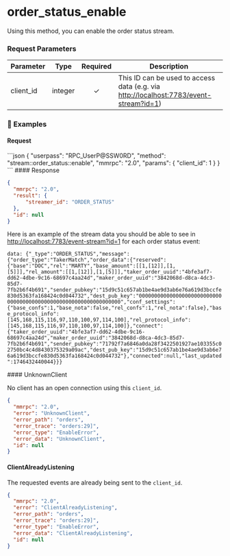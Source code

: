 
# order\_status\_enable

Using this method, you can enable the order status stream.

### Request Parameters

| Parameter  | Type    | Required | Description                                                                                                                      |
| ---------- | ------- | :------: | -------------------------------------------------------------------------------------------------------------------------------- |
| client\_id | integer |     ✓    | This ID can be used to access data (e.g. via [http://localhost:7783/event-stream?id=1](http://localhost:7783/event-stream?id=1)) |

### 📌 Examples

#### Request

<CodeGroup title="" tag="POST" label="order_status_enable" mm2MethodDecorate="true">
  ```json
  {
    "userpass": "RPC_UserP@SSW0RD",
    "method": "stream::order_status::enable",
    "mmrpc": "2.0",
    "params": {
      "client_id": 1
    }
  }
  ```
</CodeGroup>

<CollapsibleSection expandedText="Hide Response" collapsedText="Show Response">
  #### Response

  ```json
  {
    "mmrpc": "2.0",
    "result": {
        "streamer_id": "ORDER_STATUS"
    },
    "id": null
  }
  ```
</CollapsibleSection>

Here is an example of the stream data you should be able to see in [http://localhost:7783/event-stream?id=1](http://localhost:7783/event-stream?id=1) for each order status event:

`data: {"_type":"ORDER_STATUS","message":{"order_type":"TakerMatch","order_data":{"reserved":{"base":"DOC","rel":"MARTY","base_amount":[[1,[12]],[1,[5]]],"rel_amount":[[1,[12]],[1,[5]]],"taker_order_uuid":"4bfe3af7-dd62-4dbe-9c16-68697c4aa24d","maker_order_uuid":"3842068d-d8ca-4dc3-85d7-7fb2b6f4b691","sender_pubkey":"15d9c51c657ab1be4ae9d3ab6e76a619d3bccfe830d5363fa168424c0d044732","dest_pub_key":"0000000000000000000000000000000000000000000000000000000000000000","conf_settings":{"base_confs":1,"base_nota":false,"rel_confs":1,"rel_nota":false},"base_protocol_info":[145,168,115,116,97,110,100,97,114,100],"rel_protocol_info":[145,168,115,116,97,110,100,97,114,100]},"connect":{"taker_order_uuid":"4bfe3af7-dd62-4dbe-9c16-68697c4aa24d","maker_order_uuid":"3842068d-d8ca-4dc3-85d7-7fb2b6f4b691","sender_pubkey":"71792f7a6846a0da28f3422501927ae103355c02750bc4c4d8430375329a09ac","dest_pub_key":"15d9c51c657ab1be4ae9d3ab6e76a619d3bccfe830d5363fa168424c0d044732"},"connected":null,"last_updated":1746432440044}}}`

<CollapsibleSection expandedText="Hide Errors" collapsedText="Show Errors">
  #### UnknownClient

  No client has an open connection using this `client_id`.

  ```json
  {
    "mmrpc": "2.0",
    "error": "UnknownClient",
    "error_path": "orders",
    "error_trace": "orders:29]",
    "error_type": "EnableError",
    "error_data": "UnknownClient",
    "id": null
  }
  ```

  #### ClientAlreadyListening

  The requested events are already being sent to the `client_id`.

  ```json
  {
    "mmrpc": "2.0",
    "error": "ClientAlreadyListening",
    "error_path": "orders",
    "error_trace": "orders:29]",
    "error_type": "EnableError",
    "error_data": "ClientAlreadyListening",
    "id": null
  }
  ```
</CollapsibleSection>
